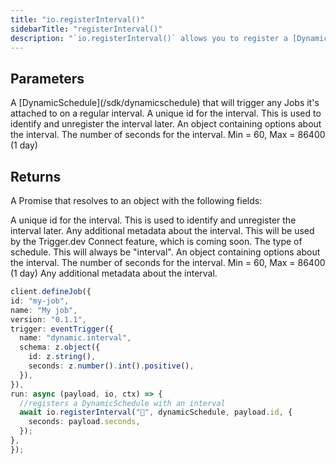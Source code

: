 ```yaml
---
title: "io.registerInterval()"
sidebarTitle: "registerInterval()"
description: "`io.registerInterval()` allows you to register a [DynamicSchedule](/sdk/dynamicschedule) that will trigger any jobs it's attached to on a regular interval."
---
```


## Parameters

<Snippet file="stable-key-param.mdx" />
<ResponseField name="dynamicSchedule" type="DynamicSchedule" required>
  A [DynamicSchedule](/sdk/dynamicschedule) that will trigger any Jobs it's
  attached to on a regular interval.
</ResponseField>
<ResponseField name="id" type="string" required>
  A unique id for the interval. This is used to identify and unregister the interval later.
</ResponseField>
<ResponseField name="options" type="object" required>
  An object containing options about the interval.

<Expandable title="options" defaultOpen>
  <ResponseField name="seconds" type="number" required>
    The number of seconds for the interval. Min = 60, Max = 86400 (1 day)
  </ResponseField>
</Expandable>

</ResponseField>

## Returns

A Promise that resolves to an object with the following fields:

<ResponseField name="id" type="string" required>
  A unique id for the interval. This is used to identify and unregister the interval later.
</ResponseField>
<ResponseField name="metadata" type="any" required>
  Any additional metadata about the interval.
</ResponseField>
<ResponseField name="accountId" type="string" required>
  This will be used by the Trigger.dev Connect feature, which is coming soon.
</ResponseField>
<ResponseField name="schedule" type="object" required>
  <Expandable title="properties" defaultOpen>
    <ResponseField name="type" type="string" required>
      The type of schedule. This will always be "interval".
    </ResponseField>
    <ResponseField name="options" type="object" required>
      An object containing options about the interval.
      <Expandable title="options" defaultOpen>
        <ResponseField name="seconds" type="number" required>
          The number of seconds for the interval. Min = 60, Max = 86400 (1 day)
        </ResponseField>
      </Expandable>
    </ResponseField>
    <ResponseField name="metadata" type="any" required>
      Any additional metadata about the interval.
    </ResponseField>
  </Expandable>
</ResponseField>

<RequestExample>
  
  ```typescript
client.defineJob({
  id: "my-job",
  name: "My job",
  version: "0.1.1",
  trigger: eventTrigger({
    name: "dynamic.interval",
    schema: z.object({
      id: z.string(),
      seconds: z.number().int().positive(),
    }),
  }),
  run: async (payload, io, ctx) => {
    //registers a DynamicSchedule with an interval 
    await io.registerInterval("📆", dynamicSchedule, payload.id, {
      seconds: payload.seconds,
    });
},
});
```

</RequestExample>
